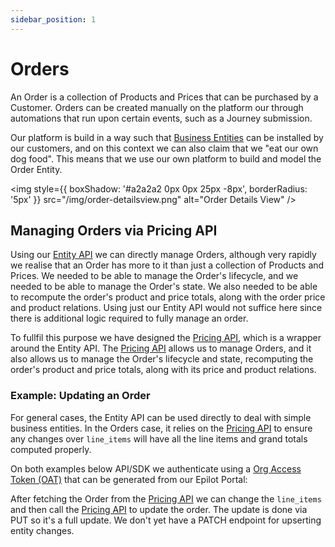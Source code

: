 ```yaml
---
sidebar_position: 1
---
```



# Orders

An Order is a collection of Products and Prices that can be purchased by a Customer. Orders can be created manually on the platform our through automations that run upon certain events, such as a Journey submission.

Our platform is build in a way such that [Business Entities](/docs/entities/flexible-entities) can be installed by our customers, and on this context we can also claim that we "eat our own dog food". This means that we use our own platform to build and model the Order Entity.

<img
  style={{ boxShadow: '#a2a2a2 0px 0px 25px -8px', borderRadius: '5px' }}
  src="/img/order-detailsview.png"
  alt="Order Details View"
/>

## Managing Orders via Pricing API

Using our [Entity API](/docs/entities/entity-api) we can directly manage Orders, although very rapidly we realise that an Order has more to it than just a collection of Products and Prices. We needed to be able to manage the Order's lifecycle, and we needed to be able to manage the Order's state. We also needed to be able to recompute the order's product and price totals, along with the order price and product relations. Using just our Entity API would not suffice here since there is additional logic required to fully manage an order.

To fullfil this purpose we have designed the [Pricing API](/api/pricing), which is a wrapper around the Entity API. The [Pricing API](/api/pricing) allows us to manage Orders, and it also allows us to manage the Order's lifecycle and state, recomputing the order's product and price totals, along with its price and product relations.

### Example: Updating an Order

For general cases, the Entity API can be used directly to deal with simple business entities. In the Orders case, it relies on the [Pricing API](/api/pricing) to ensure any changes over `line_items` will have all the line items and grand totals computed properly.

On both examples below API/SDK we authenticate using a [Org Access Token (OAT)](/docs/auth/access-tokens) that can be generated from our Epilot Portal:

<Tabs lazy>
  <TabItem value="api" label="API" default>
    <GetOrderApiSample/>
  </TabItem>
  <TabItem value="sdk" label="SDK (Javascript)">
    <GetOrderSample />
  </TabItem>
</Tabs>

After fetching the Order from the [Pricing API](/api/pricing) we can change the `line_items` and then call the [Pricing API](/api/pricing) to update the order. The update is done via PUT so it's a full update. We don't yet have a PATCH endpoint for upserting entity changes.

<Tabs lazy>
  <TabItem value="api" label="API" default>
    <UpdateOrderApiSample />
  </TabItem>
  <TabItem value="sdk" label="SDK (Javascript)">
    <UpdateOrderSample />
  </TabItem>
</Tabs>
